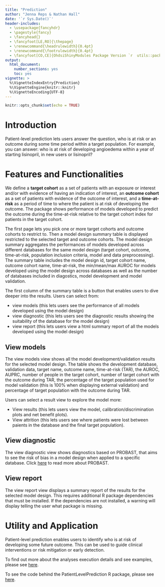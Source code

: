 ```yaml
---
title: "Prediction"
author: "Jenna Reps & Nathan Hall"
date: '`r Sys.Date()`'
header-includes:
  - \usepackage{fancyhdr}
  - \pagestyle{fancy}
  - \fancyhead{}
  - \fancyfoot[LE,RO]{\thepage}
  - \renewcommand{\headrulewidth}{0.4pt}
  - \renewcommand{\footrulewidth}{0.4pt}
  - \fancyfoot[CO,CE]{OhdsiShinyModules Package Version `r  utils::packageVersion("OhdsiShinyModules")`}
output:
  html_document:
    number_sections: yes
    toc: yes
vignette: >
  %\VignetteIndexEntry{Prediction}
  %\VignetteEngine{knitr::knitr}
  %\VignetteEncoding{UTF-8}
---
```


```r
knitr::opts_chunk$set(echo = TRUE)
```

# Introduction

Patient-level prediction lets users answer the question, who is at risk or an outcome during some time period within a target population.  For example, you can answer: who is at risk of developing angioedema within a year of starting lisinopril, in new users or lisinopril?


# Features and Functionalities

We define a **target cohort** as a set of patients with an exposure or interest and/or with evidence of having an indication of interest, an **outcome cohort** as a set of patients with evidence of the outcome of interest, and a **time-at-risk** as a period of time to where the patient is at risk of developing the outcome. The package shows performance of models developed to predict the outcome during the time-at-risk relative to the target cohort index for patients in the target cohort.

The first page lets you pick one or more target cohorts and outcome cohorts to restrict to.  Then a model design summary table is displayed restricted to the selected target and outcome cohorts. The model design summary aggregates the performances of models developed across different databases for the same model design (target cohort, outcome, time-at-risk, population inclusion criteria, model and data preprocessing).  The summary table includes the model design id, target cohort name, outcome cohort name, time-at-risk, the min/mean/max AUROC for models developed using the model design across databases as well as the number of databases included in diagostics, model development and model validation.

The first column of the summary table is a button that enables users to dive deeper into the results.  Users can select from:

- view models (this lets users see the performance of all models developed using the model design)
- view diagnostic (this lets users see the diagnostic results showing the suitability of the database for the model design)
- view report (this lets users view a html summary report of all the models developed using the model design)

## View models
The view models view shows all the model development/validation results for the selected model design.  The table shows the development database, validation data, target name, outcome name, time-at-risk (TAR), the AUROC, AUPRC, number of people in the target cohort, number of target cohort with the outcome during TAR, the percentage of the target population used for model validation (this is 100% when displaying external validation) and percentage of target population with the outcome during TAR.

Users can select a result view to explore the model more:

- View results (this lets users view the model, calibration/discrimination plots and net benefit plots).
- View attrition (this lets users see where patients were lost between paients in the database and the final target population).

## View diagnostic
The view diagnostic view shows diagnostics based on PROBAST, that aims to see the risk of bias in a model design when applied to a specific database.  Click [here](https://pubmed.ncbi.nlm.nih.gov/30596875/) to read more about PROBAST.

## View report
The view report view displays a summary report of the results for the selected model design.  This requires additional R package dependencies that must be installed.  If the dependencies are not installed, a warning will display telling the user what package is missing.

# Utility and Application

Patient-level prediction enables users to identify who is at risk of developing some future outcome.  This can be used to guide clinical interventions or risk mitigation or early detection.

To find out more about the analyses execution details and see examples, please see [here](https://ohdsi.github.io/PatientLevelPrediction/articles/BuildingMultiplePredictiveModels.html).

To see the code behind the PatientLevelPrediction R package, please see [here](https://github.com/OHDSI/PatientLevelPrediction).

